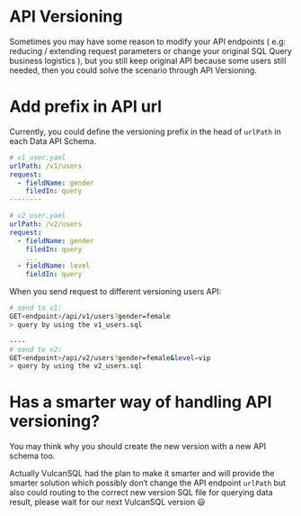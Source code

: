 # API Versioning

Sometimes you may have some reason to modify your API endpoints ( e.g: reducing / extending request parameters or change your original SQL Query business logistics ), but you still keep original API because some users still needed, then you could solve the scenario through API Versioning.

# Add prefix in API url

Currently, you could define the versioning prefix in the head of `urlPath` in each Data API Schema.

```yaml
# v1_user.yaml
urlPath: /v1/users
request:
  - fieldName: gender
    filedIn: query
--------

# v2_user.yaml
urlPath: /v2/users
request:
  - fieldName: gender
    filedIn: query
    ...
  - fieldName: level
    fieldIn: query
```

When you send request to different versioning users API:

```bash
# send to v1:
GET<endpoint>/api/v1/users?gender=female
> query by using the v1_users.sql

----
# send to v2:
GET<endpoint>/api/v2/users?gender=female&level=vip
> query by using the v2_users.sql
```

# Has a smarter way of handling API versioning?

You may think why you should create the new version with a new API schema too.

Actually VulcanSQL had the plan to make it smarter and will provide the smarter solution which possibly don‘t change the API endpoint `urlPath` but also could routing to the correct new version SQL file for querying data result, please wait for our next VulcanSQL version 😃
